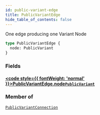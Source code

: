 ```yaml
---
id: public-variant-edge
title: PublicVariantEdge
hide_table_of_contents: false
---
```








One edge producing one Variant Node

```graphql
type PublicVariantEdge {
  node: PublicVariant
}
```


### Fields

#### [<code style={{ fontWeight: 'normal' }}>PublicVariantEdge.<b>node</b></code>](#)<Bullet />[`PublicVariant`](/demand/api/graphql-storefront/reference/objects/public-variant) <Badge class="secondary" text="object"/>
> 
> 



### Member of

[`PublicVariantConnection`](/demand/api/graphql-storefront/reference/objects/public-variant-connection)  <Badge class="secondary" text="object"/>



